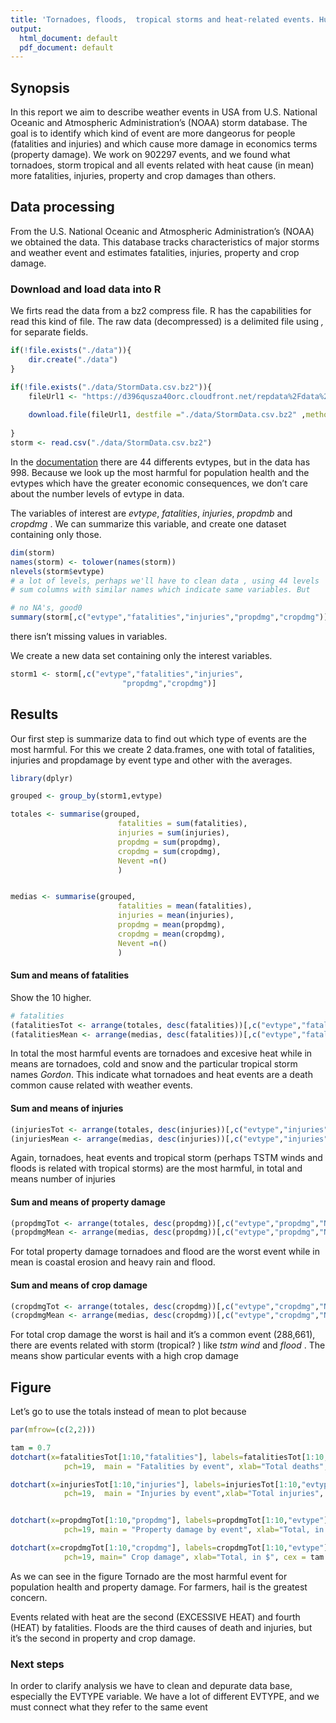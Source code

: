```yaml
---
title: 'Tornadoes, floods,  tropical storms and heat-related events. Human and economics damage'
output:
  html_document: default
  pdf_document: default
---
```


## Synopsis

In this report we aim to describe weather events in USA from  U.S. National Oceanic and Atmospheric Administration's (NOAA) storm database. The goal is to identify which kind of event are more dangeorus for people (fatalities and injuries) and which cause more damage in economics terms (property damage). We work on 902297 events, and we found what tornadoes, storm tropical and all events related with heat cause (in mean) more fatalities, injuries, property and crop damages than others.

## Data processing

From the U.S. National Oceanic and Atmospheric Administration's (NOAA) we obtained the data. This database tracks characteristics of major storms and weather event and estimates fatalities, injuries, property  and crop damage.

### Download and load data into R

We firts read the data from a  bz2 compress file. R has the capabilities for read this kind of file. The raw data (decompressed) is a delimited file using *,* for separate fields.

```r

if(!file.exists("./data")){
	dir.create("./data")
}

if(!file.exists("./data/StormData.csv.bz2")){
	fileUrl1 <- "https://d396qusza40orc.cloudfront.net/repdata%2Fdata%2FStormData.csv.bz2"
	
	download.file(fileUrl1, destfile ="./data/StormData.csv.bz2" ,method = "curl" )
	
}
storm <- read.csv("./data/StormData.csv.bz2")
```
In the [documentation](https://d396qusza40orc.cloudfront.net/repdata%2Fpeer2_doc%2Fpd01016005curr.pdf) there are 44 differents evtypes, but in the data has 998. Because we look up the most harmful for population health and the evtypes which have the greater economic consequences, we don't care about the number levels of evtype in data.

The variables of interest are *evtype*, *fatalities*, *injuries*, *propdmb* and *cropdmg* . We can summarize this variable, and create one dataset containing only those.


```r
dim(storm)
names(storm) <- tolower(names(storm))
nlevels(storm$evtype)
# a lot of levels, perhaps we'll have to clean data , using 44 levels
# sum columns with similar names which indicate same variables. But  

# no NA's, good0
summary(storm[,c("evtype","fatalities","injuries","propdmg","cropdmg")])


```
there isn't  missing values in variables. 

We create a new data set containing only the interest variables.

```r
storm1 <- storm[,c("evtype","fatalities","injuries",
						 "propdmg","cropdmg")]
```


## Results

Our first step is summarize data to find out which type of events are the most harmful. For this we create 2 data.frames, one with total of fatalities, injuries and propdamage by event type and other with the averages.

```r
library(dplyr)

grouped <- group_by(storm1,evtype)

totales <- summarise(grouped, 
						fatalities = sum(fatalities),
						injuries = sum(injuries),
						propdmg = sum(propdmg),
						cropdmg = sum(cropdmg),
						Nevent =n()
						)


medias <- summarise(grouped, 
						fatalities = mean(fatalities),
						injuries = mean(injuries),
						propdmg = mean(propdmg),
						cropdmg = mean(cropdmg),
						Nevent =n()
						)

```

#### Sum and means of fatalities 

Show the 10 higher.

```r
# fatalities
(fatalitiesTot <- arrange(totales, desc(fatalities))[,c("evtype","fatalities","Nevent")])
(fatalitiesMean <- arrange(medias, desc(fatalities))[,c("evtype","fatalities","Nevent")])

```

In total the most harmful events are tornadoes and excesive heat while in means are tornadoes, cold and snow and the particular tropical storm names *Gordon*. This indicate what tornadoes and heat events are a death common cause related with weather events.

#### Sum and means of injuries

```r
(injuriesTot <- arrange(totales, desc(injuries))[,c("evtype","injuries","Nevent")])
(injuriesMean <- arrange(medias, desc(injuries))[,c("evtype","injuries","Nevent")])
```
Again, tornadoes, heat events and tropical storm (perhaps TSTM winds and floods is related with tropical storms) are the most harmful, in total and means number of injuries

#### Sum and means of property damage

```r
(propdmgTot <- arrange(totales, desc(propdmg))[,c("evtype","propdmg","Nevent")])
(propdmgMean <- arrange(medias, desc(propdmg))[,c("evtype","propdmg","Nevent")])
```

For total property damage tornadoes and flood are the worst event while in mean is coastal erosion and heavy rain and flood. 

#### Sum and means of crop damage

```r
(cropdmgTot <- arrange(totales, desc(cropdmg))[,c("evtype","cropdmg","Nevent")])
(cropdmgMean <- arrange(medias, desc(cropdmg))[,c("evtype","cropdmg","Nevent")])

```
For total crop damage the worst is hail and it's a common event (288,661), there are events related with storm (tropical? ) like *tstm wind* and *flood* . The means show particular events with a high crop damage

## Figure

Let's go to use the totals instead of mean to plot because 

```r

par(mfrow=(c(2,2)))

tam = 0.7
dotchart(x=fatalitiesTot[1:10,"fatalities"], labels=fatalitiesTot[1:10,"evtype"],
			pch=19,  main = "Fatalities by event", xlab="Total deaths", cex = tam)

dotchart(x=injuriesTot[1:10,"injuries"], labels=injuriesTot[1:10,"evtype"],
			pch=19,  main = "Injuries by event",xlab="Total injuries", cex = tam )


dotchart(x=propdmgTot[1:10,"propdmg"], labels=propdmgTot[1:10,"evtype"],
			pch=19, main = "Property damage by event", xlab="Total, in $", cex = tam )

dotchart(x=cropdmgTot[1:10,"cropdmg"], labels=cropdmgTot[1:10,"evtype"],
			pch=19, main=" Crop damage", xlab="Total, in $", cex = tam )


```

As we can see in the figure Tornado are the most harmful event for population health and property damage. For farmers, hail is the greatest concern.

Events related with heat are the second (EXCESSIVE HEAT) and fourth (HEAT) by fatalities. Floods are the third causes of death and injuries, but it's the second in property and crop damage. 

### Next steps

In order to clarify analysis we have to clean and depurate data base, especially the EVTYPE variable. We have a lot of different EVTYPE, and we  must connect what they refer to the same event